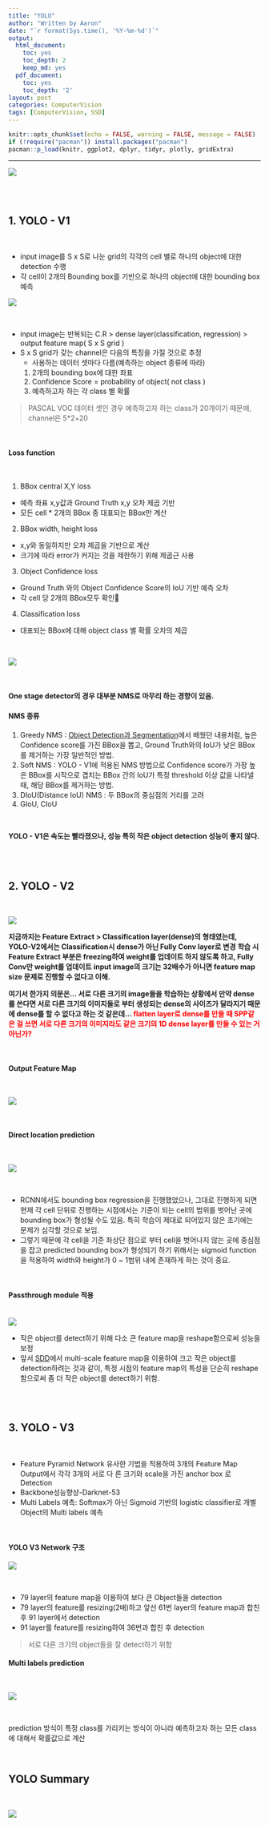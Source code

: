 ```yaml
---
title: "YOLO"
author: "Written by Aaron"
date: "`r format(Sys.time(), '%Y-%m-%d')`"
output:
  html_document:
    toc: yes
    toc_depth: 2
    keep_md: yes
  pdf_document:
    toc: yes
    toc_depth: '2'
layout: post
categories: ComputerVision
tags: [ComputerVision, SSD]
---
```


```r
knitr::opts_chunk$set(echo = FALSE, warning = FALSE, message = FALSE)
if (!require("pacman")) install.packages("pacman")
pacman::p_load(knitr, ggplot2, dplyr, tidyr, plotly, gridExtra)
```

---

![](./assets/images/CV/YOLO-3.png)

<br><br>

## 1. YOLO - V1

<br>

- input image를 S x S로 나눈 grid의 각각의 cell 별로 하나의 object에 대한 detection 수행
- 각 cell이 2개의 Bounding box를 기반으로 하나의 object에 대한 bounding box 예측

![](./assets/images/CV/YOLO-1.png)

<br>

- input image는 반복되는 C.R > dense layer(classification, regression) > output feature map( S x S grid )
- S x S grid가 갖는 channel은 다음의 특징을 가질 것으로 추정
  - 사용하는 데이터 셋마다 다름(예측하는 object 종류에 따라)
  1. 2개의 bounding box에 대한 좌표
  2. Confidence Score = probability of object( not class )
  3. 예측하고자 하는 각 class 별 확률

> PASCAL VOC 데이터 셋인 경우 예측하고자 하는 class가 20개이기 때문에, channel은 5*2+20

<br>

#### Loss function

<br>

1. BBox central X,Y loss

- 예측 좌표 x,y값과 Ground Truth x,y 오차 제곱 기반
- 모든 cell * 2개의 BBox 중 대표되는 BBox만 계산

2. BBox width, height loss

- x,y와 동일하지만 오차 제곱을 기반으로 계산
- 크기에 따라 error가 커지는 것을 제한하기 위해 제곱근 사용

3. Object Confidence loss

- Ground Truth 와의 Object Confidence Score의 IoU 기반 예측 오차
- 각 cell 당 2개의 BBox모두 확인

4. Classification loss

- 대표되는 BBox에 대해 object class 별 확률 오차의 제곱

<br>

![](./assets/images/CV/YOLO-2.png)

<br>

#### One stage detector의 경우 대부분 NMS로 마무리 하는 경향이 있음.
#### NMS 종류

1. Greedy NMS : [Object Detection과 Segmentation](https://innerpyg.github.io/computervision/2022/04/30/Chapter1.html)에서 배웠던 내용처럼, 높은 Confidence score를 가진 BBox을 뽑고, Ground Truth와의 IoU가 낮은 BBox를 제거하는 가장 일반적인 방법.
2. Soft NMS : YOLO - V1에 적용된 NMS 방법으로 Confidence score가 가장 높은 BBox를 시작으로 겹치는 BBox 간의 IoU가 특정 threshold 이상 값을 나타낼 때, 해당 BBox를 제거하는 방법.
3. DIoU(Distance IoU) NMS : 두 BBox의 중심점의 거리를 고려
4. GIoU, CIoU

<br>

**YOLO - V1은 속도는 빨라졌으나, 성능 특히 작은 object detection 성능이 좋지 않다.**

<br><br>

## 2. YOLO - V2

<br>

![](./assets/images/CV/YOLO-4.png)

**지금까지는 Feature Extract > Classification layer(dense)의 형태였는데, YOLO-V2에서는 Classification시 dense가 아닌 Fully Conv layer로 변경**
**학습 시 Feature Extract 부분은 freezing하여 weight를 업데이트 하지 않도록 하고, Fully Conv만 weight를 업데이트**
**input image의 크기는 32배수가 아니면 feature map size 문제로 진행할 수 없다고 이해.**

**여기서 한가지 의문은... 서로 다른 크기의 image들을 학습하는 상황에서 만약 dense를 쓴다면 서로 다른 크기의 이미지들로 부터 생성되는 dense의 사이즈가 달라지기 때문에 dense를 할 수 없다고 하는 것 같은데... <span style="color:red"> flatten layer로 dense를 만들 때 SPP같은 걸 쓰면 서로 다른 크기의 이미지라도 같은 크기의 1D dense layer를 만들 수 있는 거 아닌가?</span>**

<br>

#### Output Feature Map

<br>

![](./assets/images/CV/YOLO-5.png)

<br>

#### Direct location prediction

<br>

![](./assets/images/CV/YOLO-6.png)

<br>

- RCNN에서도 bounding box regression을 진행했었으나, 그대로 진행하게 되면 현재 각 cell 단위로 진행하는 시점에서는 기준이 되는 cell의 범위를 벗어난 곳에 bounding box가 형성될 수도 있음. 특히 학습이 제대로 되어있지 않은 초기에는 문제가 심각할 것으로 보임.
- 그렇기 때문에 각 cell을 기준 좌상단 점으로 부터 cell을 벗어나지 않는 곳에 중심점을 잡고 predicted bounding box가 형성되기 하기 위해서는 sigmoid function을 적용하여 width와 height가 0 ~ 1범위 내에 존재하게 하는 것이 중요.

<br>

#### Passthrough module 적용

<br>
![](./assets/images/CV/YOLO-7.png)

- 작은 object를 detect하기 위해 다소 큰 feature map을 reshape함으로써 성능을 보정
- 앞서 [SDD](https://innerpyg.github.io/computervision/2022/05/19/Chapter3.html)에서 multi-scale feature map을 이용하여 크고 작은 object를 detection하려는 것과 같이, 특정 시점의 feature map의 특성을 단순히 reshape함으로써 좀 더 작은 object를 detect하기 위함.

<br><br>

## 3. YOLO - V3

<br>

- Feature Pyramid Network 유사한 기법을 적용하여 3개의 Feature Map Output에서 각각 3개의 서로 다 른 크기와 scale을 가진 anchor box 로 Detection
- Backbone성능향상-Darknet-53
- Multi Labels 예측: Softmax가 아닌 Sigmoid 기반의 logistic classifier로 개별 Object의 Multi labels 예측

<br>

#### YOLO V3 Network 구조

![](./assets/images/CV/YOLO-8.png)

<br>

- 79 layer의 feature map을 이용하여 보다 큰 Object들을 detection
- 79 layer의 feature를 resizing(2배)하고 앞선 61번 layer의 feature map과 합친 후 91 layer에서 detection
- 91 layer를 feature를 resizing하여 36번과 합친 후 detection

> 서로 다른 크기의 object들을 잘 detect하기 위함

#### Multi labels prediction

<br>

![](./assets/images/CV/YOLO-10.png)

<br>

prediction 방식이 특정 class를 가리키는 방식이 아니라 예측하고자 하는 모든 class에 대해서 확률값으로 계산

<br>

## YOLO Summary

<br>

![](./assets/images/CV/YOLO-9.png)
